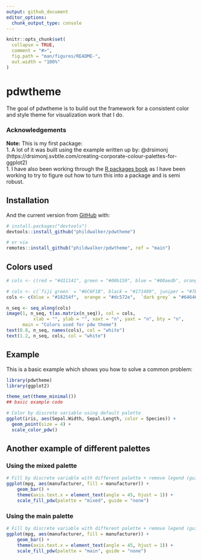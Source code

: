 ```yaml
---
output: github_document
editor_options: 
  chunk_output_type: console
---
```


<!-- README.md is generated from README.Rmd. Please edit that file -->

```r
knitr::opts_chunk$set(
  collapse = TRUE,
  comment = "#>",
  fig.path = "man/figures/README-",
  out.width = "100%"
)
```

# pdwtheme

<!-- badges: start -->
<!-- badges: end -->

The goal of pdwtheme is to build out the framework for a consistent color and style theme for visualization work that I do. 

### Acknowledgements
__Note:__ This is my first package:  
1. A lot of it was built using the example written up by: @drsimonj (https://drsimonj.svbtle.com/creating-corporate-colour-palettes-for-ggplot2)  
1. I have also been working through the [R packages book](https://r-pkgs.org/) as I have been working to try to figure out how to turn this into a package and is semi robust.

## Installation

And the current version from [GitHub](https://github.com/) with:

```r
# install.packages("devtools")
devtools::install_github("phildwalker/pdwtheme")

# or via 
remotes::install_github("phildwalker/pdwtheme", ref = "main")
```

## Colors used

```r
# cols <- c(red = "#d11141", green = "#00b159", blue = "#00aedb", orange = "#f37735", yellow = "#ffc425", `light grey` = "#cccccc", `dark grey` = "#8c8c8c")

# cols <- c(`fiji green` = "#6C6F1B", black = "#171409", juniper = "#7B9192", iron = "#C8C9C9", `falu red` = "#701E1E" )
cols <- c(blue = "#18254f",  orange = "#dc572e",  `dark grey` = "#646464",  yellow = "#ef762f")

n_seq <- seq_along(cols)
image(1, n_seq, t(as.matrix(n_seq)), col = cols,
          xlab = "", ylab = "", xaxt = "n", yaxt = "n", bty = "n",
      main = "Colors used for pdw theme")
text(0.8, n_seq, names(cols), col = "white")
text(1.2, n_seq, cols, col = "white")

```


## Example

This is a basic example which shows you how to solve a common problem:

```r
library(pdwtheme)
library(ggplot2)

theme_set(theme_minimal())
## basic example code
```




```r

# Color by discrete variable using default palette
ggplot(iris, aes(Sepal.Width, Sepal.Length, color = Species)) +
  geom_point(size = 4) +
  scale_color_pdw()

```

## Another example of different palettes 

### Using the mixed palette

```r
# Fill by discrete variable with different palette + remove legend (guide)
ggplot(mpg, aes(manufacturer, fill = manufacturer)) +
    geom_bar() +
    theme(axis.text.x = element_text(angle = 45, hjust = 1)) +
    scale_fill_pdw(palette = "mixed", guide = "none")
```

### Using the main palette

```r
# Fill by discrete variable with different palette + remove legend (guide)
ggplot(mpg, aes(manufacturer, fill = manufacturer)) +
    geom_bar() +
    theme(axis.text.x = element_text(angle = 45, hjust = 1)) +
    scale_fill_pdw(palette = "main", guide = "none")
```

